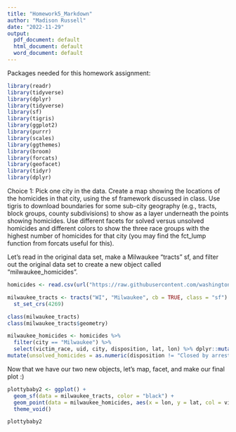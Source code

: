 ```yaml
---
title: "Homework5_Markdown"
author: "Madison Russell"
date: "2022-11-29"
output:
  pdf_document: default
  html_document: default
  word_document: default
---
```



Packages needed for this homework assignment: 

```r
library(readr)
library(tidyverse)
library(dplyr)
library(tidyverse)
library(sf)
library(tigris)
library(ggplot2)
library(purrr)
library(scales)
library(ggthemes)
library(broom)
library(forcats)
library(geofacet)
library(tidyr)
library(dplyr)
```

Choice 1: Pick one city in the data. Create a map showing the locations of the homicides in that city, using the sf framework discussed in class. Use tigris to download boundaries for some sub-city geography (e.g., tracts, block groups, county subdivisions) to show as a layer underneath the points showing homicides. Use different facets for solved versus unsolved homicides and different colors to show the three race groups with the highest number of homicides for that city (you may find the fct_lump function from forcats useful for this).


Let's read in the original data set, make a Milwaukee "tracts" sf, and filter out the original data set to create a new object called "milwaukee_homicides". 

```r
homicides <- read.csv(url("https://raw.githubusercontent.com/washingtonpost/data-homicides/master/homicide-data.csv"))

milwaukee_tracts <- tracts("WI", "Milwaukee", cb = TRUE, class = "sf") %>% st_as_sf(milwaukee_tracts, coords = c("lon", "lat")) %>% 
  st_set_crs(4269) 

class(milwaukee_tracts)
class(milwaukee_tracts$geometry)

milwaukee_homicides <- homicides %>% 
  filter(city == "Milwaukee") %>% 
  select(victim_race, uid, city, disposition, lat, lon) %>% dplyr::mutate(victim_race = forcats::fct_lump(victim_race, n = 3)) %>% 
mutate(unsolved_homicides = as.numeric(disposition != "Closed by arrest"))
```

Now that we have our two new objects, let's map, facet, and make our final plot :)

```r

plottybaby2 <- ggplot() + 
  geom_sf(data = milwaukee_tracts, color = "black") + 
  geom_point(data = milwaukee_homicides, aes(x = lon, y = lat, col = victim_race), size = .52) + labs(x = "Longitude", y = "Latitude", col = "Victim Race")  +
  theme_void()

plottybaby2


```